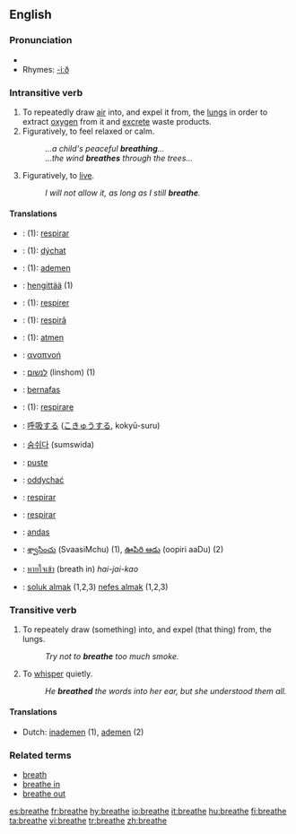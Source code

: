 ==English==

===Pronunciation===
*{{audio|en-us-breathe.ogg|Audio (US)}}
*Rhymes: [[Rhymes:English:-iːð|-iːð]]

===Intransitive verb===
{{rfc-trverb|Intransitive verb}}
{{en-verb|breathes|breathing|breathed}}

# To repeatedly draw [[air]] into, and expel it from, the [[lung]]s in order to extract [[oxygen]] from it and [[excrete]] waste products.
# Figuratively, to feel relaxed or calm.
#:''...a child's peaceful '''breathing'''...''
#:''...the wind '''breathes''' through the trees...''
# Figuratively, to [[live]].
#:''I will not allow it, as long as I still '''breathe'''.''

====Translations====
{{checktrans-top}}
<!--added {{ttbc|}}s here.-->
*{{ttbc|Catalan}}: (1): [[respirar]]
*{{ttbc|Czech}}: (1): [[dýchat]]
*{{ttbc|Dutch}}: (1): [[ademen]]
*{{ttbc|Finnish}}: [[hengittää]] (1)
*{{ttbc|French}}: (1): [[respirer]]
*{{ttbc|Friulan}}: (1): [[respirâ]]
*{{ttbc|German}}: (1): [[atmen]]
*{{ttbc|Greek}}: [[αναπνοή]]
*{{ttbc|Hebrew}}: [[לנשום]] (linshom) (1)
*{{ttbc|Indonesian}}: [[nafas|bernafas]]
*{{ttbc|Italian}}: (1): [[respirare]]
{{trans-mid}}
*{{ttbc|Japanese}}: [[呼吸]]する ([[こきゅう]]する, kokyū-suru)
*{{ttbc|Korean}}: [[숨쉬다]] (sumswida)
*{{ttbc|Norwegian}}: [[puste]]
*{{ttbc|Polish}}: [[oddychać]]
*{{ttbc|Spanish}}: [[respirar]]
*{{ttbc|Portuguese}}: [[respirar]]
*{{ttbc|Swedish}}: [[andas]]
*{{ttbc|Telugu}}: [[శ్వాసించు]] (SvaasiMchu) (1), [[ఊపిరి ఆడు]] (oopiri aaDu) (2)
*{{ttbc|Thai}}: [[หายใจเข้า]] (breath in) ''hai-jai-kao''
*{{ttbc|Turkish}}: [[soluk almak]] (1,2,3) [[nefes almak]] (1,2,3)
{{trans-bottom}}

===Transitive verb===
{{en-verb|breathes|breathing|breathed}}

# To repeately draw (something) into, and expel (that thing) from, the lungs.
#:''Try not to '''breathe''' too much smoke.''
# To [[whisper]] quietly.
#:''He '''breathed''' the words into her ear, but she understood them all.''

====Translations====
*Dutch: [[inademen]] (1), [[ademen]] (2)

===Related terms===
*[[breath]]
*[[breathe in]]
*[[breathe out]]

[[es:breathe]]
[[fr:breathe]]
[[hy:breathe]]
[[io:breathe]]
[[it:breathe]]
[[hu:breathe]]
[[fi:breathe]]
[[ta:breathe]]
[[vi:breathe]]
[[tr:breathe]]
[[zh:breathe]]
